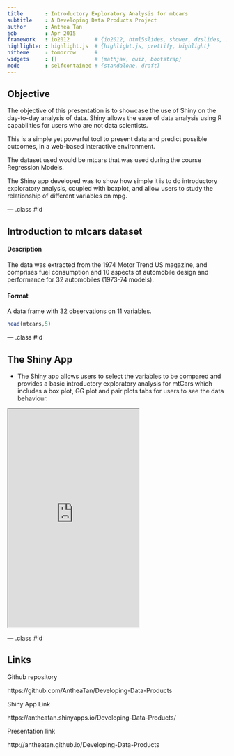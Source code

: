 ```yaml
---
title       : Introductory Exploratory Analysis for mtcars
subtitle    : A Developing Data Products Project
author      : Anthea Tan
job         : Apr 2015
framework   : io2012        # {io2012, html5slides, shower, dzslides, ...}
highlighter : highlight.js  # {highlight.js, prettify, highlight}
hitheme     : tomorrow      # 
widgets     : []            # {mathjax, quiz, bootstrap}
mode        : selfcontained # {standalone, draft}
---
```


## Objective

The objective of this presentation is to showcase the use of Shiny on the day-to-day analysis of data. Shiny allows the ease of data analysis using R capabilities for users who are not data scientists.

This is a simple yet powerful tool to present data and predict possible outcomes, in a web-based interactive environment.

The dataset used would be mtcars that was used during the course Regression Models.

The Shiny app developed was to show how simple it is to do introductory exploratory analysis, coupled with boxplot, and allow users to study the relationship of different variables on mpg.

--- .class #id

## Introduction to mtcars dataset

#### Description

The data was extracted from the 1974 Motor Trend US magazine, and comprises fuel consumption and 10 aspects of automobile design and performance for 32 automobiles (1973-74 models).

#### Format

A data frame with 32 observations on 11 variables.

```r
head(mtcars,5)
```

--- .class #id

## The Shiny App

- The Shiny app allows users to select the variables to be compared and provides a basic introductory exploratory analysis for mtCars which includes a box plot, GG plot and pair plots tabs for users to see the data behaviour.

<iframe src = 'https://antheatan.shinyapps.io/Developing-Data-Products/' height='500px'></iframe>

--- .class #id

## Links

Github repository

https://github.com/AntheaTan/Developing-Data-Products

Shiny App Link

https://antheatan.shinyapps.io/Developing-Data-Products/

Presentation link

http://antheatan.github.io/Developing-Data-Products
